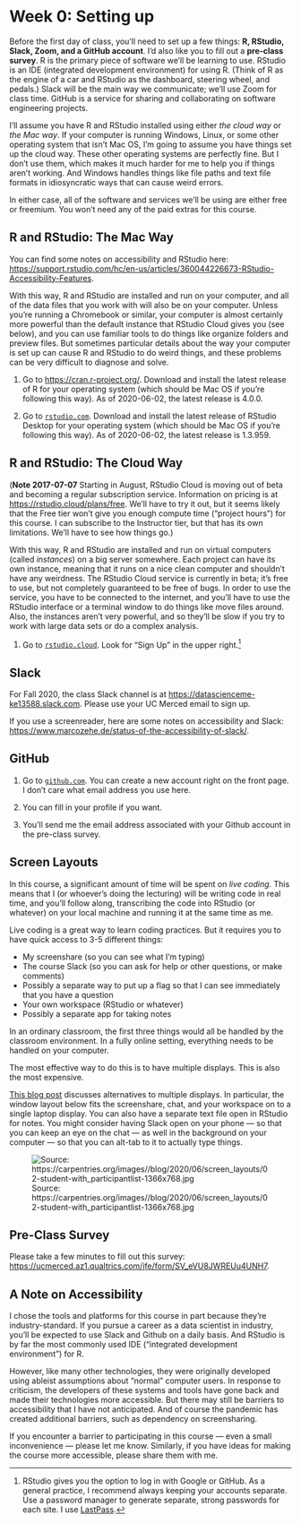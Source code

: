 # Week 0: Setting up {-}

Before the first day of class, you'll need to set up a few things:  **R, RStudio, Slack, Zoom, and a GitHub account**.  I'd also like you to fill out a **pre-class survey**.  R is the primary piece of software we'll be learning to use.  RStudio is an IDE (integrated development environment) for using R.  (Think of R as the engine of a car and RStudio as the dashboard, steering wheel, and pedals.)  Slack will be the main way we communicate; we'll use Zoom for class time.  GitHub is a service for sharing and collaborating on software engineering projects.  

I'll assume you have R and RStudio installed using either *the cloud way* or *the Mac way*.  If your computer is running Windows, Linux, or some other operating system that isn't Mac OS, I'm going to assume you have things set up the cloud way. These other operating systems are perfectly fine.  But I don't use them, which makes it much harder for me to help you if things aren't working. And Windows handles things like file paths and text file formats in idiosyncratic ways that can cause weird errors.  

In either case, all of the software and services we'll be using are either free or freemium.  You won't need any of the paid extras for this course.  

## R and RStudio: The Mac Way ##

You can find some notes on accessibility and RStudio here:  <https://support.rstudio.com/hc/en-us/articles/360044226673-RStudio-Accessibility-Features>.  

With this way, R and RStudio are installed and run on your computer, and all of the data files that you work with will also be on your computer.  Unless you're running a Chromebook or similar, your computer is almost certainly more powerful than the default instance that RStudio Cloud gives you (see below), and you can use familiar tools to do things like organize folders and preview files.  But sometimes particular details about the way your computer is set up can cause R and RStudio to do weird things, and these problems can be very difficult to diagnose and solve.  

1. Go to <https://cran.r-project.org/>.  Download and install the latest release of R for your operating system (which should be Mac OS if you're following this way).  As of 2020-06-02, the latest release is 4.0.0.  

2. Go to [`rstudio.com`](https://rstudio.com/products/rstudio/download/#download).  Download and install the latest release of RStudio Desktop for your operating system (which should be Mac OS if you're following this way).  As of 2020-06-02, the latest release is 1.3.959.  

## R and RStudio: The Cloud Way ##

(**Note 2017-07-07** Starting in August, RStudio Cloud is moving out of beta and becoming a regular subscription service.  Information on pricing is at <https://rstudio.cloud/plans/free>.  We'll have to try it out, but it seems likely that the Free tier won't give you enough compute time ("project hours") for this course.  I can subscribe to the Instructor tier, but that has its own limitations.  We'll have to see how things go.) 

With this way, R and RStudio are installed and run on virtual computers (called *instances*) on a big server somewhere.  Each project can have its own instance, meaning that it runs on a nice clean computer and shouldn't have any weirdness.  The RStudio Cloud service is currently in beta; it's free to use, but not completely guaranteed to be free of bugs.  In order to use the service, you have to be connected to the internet, and you'll have to use the RStudio interface or a terminal window to do things like move files around.  Also, the instances aren't very powerful, and so they'll be slow if you try to work with large data sets or do a complex analysis.  

1. Go to [`rstudio.cloud`](https://rstudio.cloud/). Look for "Sign Up" in the upper right.[^google]

[^google]: RStudio gives you the option to log in with Google or GitHub.  As a general practice, I recommend always keeping your accounts separate.  Use a password manager to generate separate, strong passwords for each site.  I use [LastPass](https://www.lastpass.com/). 

## Slack ##

For Fall 2020, the class Slack channel is at <https://datascienceme-ke13588.slack.com>.  Please use your UC Merced email to sign up.  

If you use a screenreader, here are some notes on accessibility and Slack:  <https://www.marcozehe.de/status-of-the-accessibility-of-slack/>.  

## GitHub ##

1. Go to [`github.com`](https://github.com/). You can create a new account right on the front page.  I don't care what email address you use here.  

2. You can fill in your profile if you want.  

3. You'll send me the email address associated with your Github account in the pre-class survey.  

## Screen Layouts ##

In this course, a significant amount of time will be spent on *live coding*.  This means that I (or whoever's doing the lecturing) will be writing code in real time, and you'll follow along, transcribing the code into RStudio (or whatever) on your local machine and running it at the same time as me.  

Live coding is a great way to learn coding practices.  But it requires you to have quick access to 3-5 different things:  

* My screenshare (so you can see what I'm typing)
* The course Slack (so you can ask for help or other questions, or make comments)
* Possibly a separate way to put up a flag so that I can see immediately that you have a question
* Your own workspace (RStudio or whatever)
* Possibly a separate app for taking notes

In an ordinary classroom, the first three things would all be handled by the classroom environment.  In a fully online setting, everything needs to be handled on your computer.  

The most effective way to do this is to have multiple displays.  This is also the most expensive.  

[This blog post](https://carpentries.org/blog/2020/06/online-workshop-logistics-and_screen-layouts/) discusses alternatives to multiple displays.  In particular, the window layout below fits the screenshare, chat, and your workspace on to a single laptop display.  You can also have a separate text file open in RStudio for notes. You might consider having Slack open on your phone — so that you can keep an eye on the chat — as well in the background on your computer — so that you can alt-tab to it to actually type things.  

![Source: https://carpentries.org/images//blog/2020/06/screen_layouts/02-student-with_participantlist-1366x768.jpg](images/layout.jpg)

## Pre-Class Survey ##

Please take a few minutes to fill out this survey:  <https://ucmerced.az1.qualtrics.com/jfe/form/SV_eVU8JWREUu4UNH7>. 


## A Note on Accessibility ##

I chose the tools and platforms for this course in part because they're industry-standard.  If you pursue a career as a data scientist in industry, you'll be expected to use Slack and Github on a daily basis.  And RStudio is by far the most commonly used IDE ("integrated development environment") for R.  

However, like many other technologies, they were originally developed using ableist assumptions about "normal" computer users.  In response to criticism, the developers of these systems and tools have gone back and made their technologies more accessible.  But there may still be barriers to accessibility that I have not anticipated.  And of course the pandemic has created additional barriers, such as dependency on screensharing.  

If you encounter a barrier to participating in this course — even a small inconvenience — please let me know.  Similarly, if you have ideas for making the course more accessible, please share them with me.  
